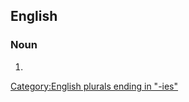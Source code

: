 ==English==

===Noun===
{{head|en|noun form}}

# {{plural of|en|lithotomy}}

[[Category:English plurals ending in "-ies"]]